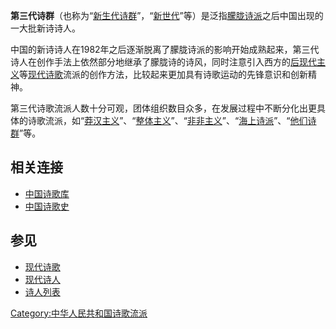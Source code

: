 '''第三代诗群'''（也称为“[[新生代诗群|新生代诗群]]”，“[[新世代|新世代]]”等）是泛指[[朦胧诗派|朦胧诗派]]之后中国出现的一大批新诗诗人。

中国的新诗诗人在1982年之后逐渐脱离了朦胧诗派的影响开始成熟起来，第三代诗人在创作手法上依然部分地继承了朦胧诗的诗风，同时注意引入西方的[[后现代主义|后现代主义]]等[[现代诗歌|现代诗歌]]流派的创作方法，比较起来更加具有诗歌运动的先锋意识和创新精神。

第三代诗歌流派人数十分可观，团体组织数目众多，在发展过程中不断分化出更具体的诗歌流派，如“[[莽汉主义|莽汉主义]]”、“[[整体主义|整体主义]]”、“[[非非主义|非非主义]]”、“[[海上诗派|海上诗派]]”、“[[他们诗群|他们诗群]]”等。

==相关连接==

*[https://web.archive.org/web/20181121142452/http://www.shigeku.com/ 中国诗歌库]
*[http://poetrycn.com 中国诗歌史] {{Wayback|url=http://poetrycn.com/ |date=20200109082044 }}

==参见==
*[[现代诗歌|现代诗歌]]
*[[现代诗人|现代诗人]]
*[[诗人列表|诗人列表]]

[[Category:中华人民共和国诗歌流派|Category:中华人民共和国诗歌流派]]